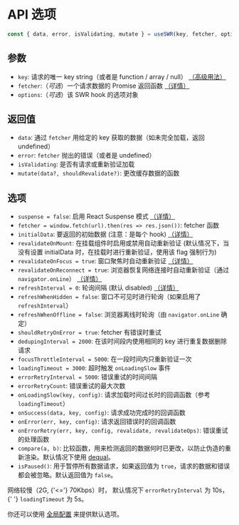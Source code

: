
# API 选项

```js
const { data, error, isValidating, mutate } = useSWR(key, fetcher, options)
```

## 参数

- `key`: 请求的唯一 key string（或者是 function / array / null） [（高级用法）](/docs/conditional-fetching)  
- `fetcher`:（_可选_）一个请求数据的 Promise 返回函数 [（详情）](/docs/data-fetching) 
- `options`:（_可选_）该 SWR hook 的选项对象

## 返回值
- `data`: 通过 `fetcher` 用给定的 key 获取的数据（如未完全加载，返回 undefined）
- `error`: `fetcher` 抛出的错误（或者是 undefined）
- `isValidating`: 是否有请求或重新验证加载  
- `mutate(data?, shouldRevalidate?)`: 更改缓存数据的函数

## 选项

- `suspense = false`: 启用 React Suspense 模式 [（详情）](/docs/suspense)
- `fetcher = window.fetch(url).then(res => res.json())`: fetcher 函数
- `initialData`: 要返回的初始数据 (注意：是每个 hook) [（详情）](/docs/with-nextjs)
- `revalidateOnMount`: 在挂载组件时启用或禁用自动重新验证 (默认情况下，当没有设置 initialData 时，在挂载时进行重新验证，使用该 flag 强制行为)
- `revalidateOnFocus = true`: 窗口聚焦时自动重新验证 [（详情）](/docs/revalidation)
- `revalidateOnReconnect = true`: 浏览器恢复网络连接时自动重新验证（通过 `navigator.onLine`） [（详情）](/docs/revalidation)
- `refreshInterval = 0`: 轮询间隔 (默认 disabled) [（详情）](/docs/revalidation)
- `refreshWhenHidden = false`: 窗口不可见时进行轮询（如果启用了 `refreshInterval`）
- `refreshWhenOffline = false`: 浏览器离线时轮询（由 `navigator.onLine` 确定）
- `shouldRetryOnError = true`: fetcher 有错误时重试
- `dedupingInterval = 2000`: 在该时间段内使用相同的 key 进行重复数据删除请求
- `focusThrottleInterval = 5000`: 在一段时间内只重新验证一次
- `loadingTimeout = 3000`: 超时触发 `onLoadingSlow` 事件
- `errorRetryInterval = 5000`: 错误重试的时间间隔
- `errorRetryCount`: 错误重试的最大次数
- `onLoadingSlow(key, config)`: 请求加载时间过长时的回调函数（参考 `loadingTimeout`）
- `onSuccess(data, key, config)`: 请求成功完成时的回调函数
- `onError(err, key, config)`: 请求返回错误时的回调函数
- `onErrorRetry(err, key, config, revalidate, revalidateOps)`: 错误重试的处理函数
- `compare(a, b)`: 比较函数，用来检测返回的数据何时已更改，以防止伪造的重新渲染。默认情况下使用 [dequal](https://github.com/lukeed/dequal)。
- `isPaused()`: 用于暂停所有数据请求，如果返回值为 `true`，请求的数据和错误都会被忽略。默认返回值为 `false`。

<Callout emoji="💡">
  网络较慢（2G, {'<='} 70Kbps）时， 默认情况下 <code>errorRetryInterval</code> 为 10s， {' '}
  <code>loadingTimeout</code> 为 5s。
</Callout>

你还可以使用 [全局配置](/docs/global-configuration) 来提供默认选项。
